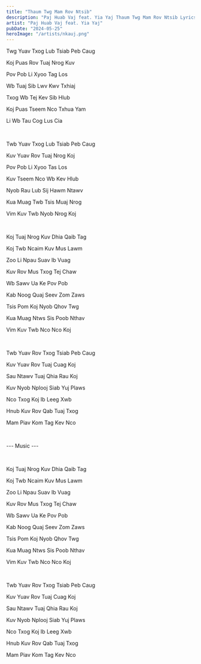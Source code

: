 ```yaml
---
title: "Thaum Twg Mam Rov Ntsib"
description: "Paj Huab Vaj feat. Yia Yaj Thaum Twg Mam Rov Ntsib Lyrics"
artist: "Paj Huab Vaj feat. Yia Yaj"
pubDate: "2024-05-25"
heroImage: "/artists/nkauj.png"
---
```


Twg Yuav Txog Lub Tsiab Peb Caug

Koj Puas Rov Tuaj Nrog Kuv

Pov Pob Li Xyoo Tag Los

Wb Tuaj Sib Lwv Kwv Txhiaj

Txog Wb Tej Kev Sib Hlub

Koj Puas Tseem Nco Txhua Yam

Li Wb Tau Cog Lus Cia

<br />

Twb Yuav Txog Lub Tsiab Peb Caug

Kuv Yuav Rov Tuaj Nrog Koj

Pov Pob Li Xyoo Tas Los

Kuv Tseem Nco Wb Kev Hlub

Nyob Rau Lub Sij Hawm Ntawv

Kua Muag Twb Tsis Muaj Nrog

Vim Kuv Twb Nyob Nrog Koj

<br />

Koj Tuaj Nrog Kuv Dhia Qaib Tag

Koj Twb Ncaim Kuv Mus Lawm

Zoo Li Npau Suav Ib Vuag

Kuv Rov Mus Txog Tej Chaw

Wb Sawv Ua Ke Pov Pob

Kab Noog Quaj Seev Zom Zaws

Tsis Pom Koj Nyob Qhov Twg

Kua Muag Ntws Sis Poob Nthav

Vim Kuv Twb Nco Nco Koj

<br />

Twb Yuav Rov Txog Tsiab Peb Caug

Kuv Yuav Rov Tuaj Cuag Koj

Sau Ntawv Tuaj Qhia Rau Koj

Kuv Nyob Nplooj Siab Yuj Plaws

Nco Txog Koj Ib Leeg Xwb

Hnub Kuv Rov Qab Tuaj Txog

Mam Piav Kom Tag Kev Nco

<br />

--- Music ---

<br />

Koj Tuaj Nrog Kuv Dhia Qaib Tag

Koj Twb Ncaim Kuv Mus Lawm

Zoo Li Npau Suav Ib Vuag

Kuv Rov Mus Txog Tej Chaw

Wb Sawv Ua Ke Pov Pob

Kab Noog Quaj Seev Zom Zaws

Tsis Pom Koj Nyob Qhov Twg

Kua Muag Ntws Sis Poob Nthav

Vim Kuv Twb Nco Nco Koj

<br />

Twb Yuav Rov Txog Tsiab Peb Caug

Kuv Yuav Rov Tuaj Cuag Koj

Sau Ntawv Tuaj Qhia Rau Koj

Kuv Nyob Nplooj Siab Yuj Plaws

Nco Txog Koj Ib Leeg Xwb

Hnub Kuv Rov Qab Tuaj Txog

Mam Piav Kom Tag Kev Nco
